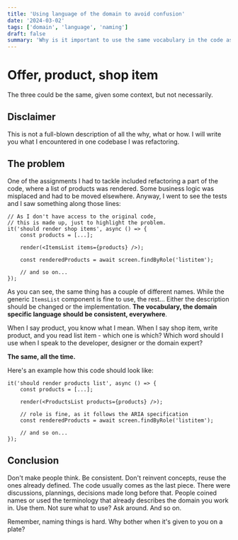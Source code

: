 ```yaml
---
title: 'Using language of the domain to avoid confusion'
date: '2024-03-02'
tags: ['domain', 'language', 'naming']
draft: false
summary: 'Why is it important to use the same vocabulary in the code as the one in verbal communication about the product in the domain.'
---
```


# Offer, product, shop item

The three could be the same, given some context, but not necessarily.

## Disclaimer

This is not a full-blown description of all the why, what or how. I will write you what I encountered in one codebase
I was refactoring.

## The problem

One of the assignments I had to tackle included refactoring a part of the code, where a list of products was rendered.
Some business logic was misplaced and had to be moved elsewhere. Anyway, I went to see the tests and I saw something
along those lines:

```tsx
// As I don't have access to the original code,
// this is made up, just to highlight the problem.
it('should render shop items', async () => {
    const products = [...];

    render(<ItemsList items={products} />);

    const renderedProducts = await screen.findByRole('listitem');

    // and so on...
});
```

As you can see, the same thing has a couple of different names. While the generic `ItemsList` component is fine to use,
the rest... Either the description should be changed or the implementation. **The vocabulary, the domain specific language should
be consistent, everywhere**.

When I say product, you know what I mean. When I say shop item, write product, and you read
list item - which one is which? Which word should I use when I speak to the developer, designer or the domain expert?

**The same, all the time.**

Here's an example how this code should look like:

```tsx
it('should render products list', async () => {
    const products = [...];

    render(<ProductsList products={products} />);

    // role is fine, as it follows the ARIA specification
    const renderedProducts = await screen.findByRole('listitem');

    // and so on...
});
```

## Conclusion

Don't make people think. Be consistent. Don't reinvent concepts, reuse the ones already defined. The code usually
comes as the last piece. There were discussions, plannings, decisions made long before that. People coined names or used
the terminology that already describes the domain you work in. Use them. Not sure what to use? Ask around. And so on.

Remember, naming things is hard. Why bother when it's given to you on a plate?
